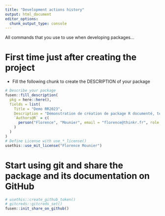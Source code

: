 ```yaml
---
title: "Development actions history"
output: html_document
editor_options: 
  chunk_output_type: console
---
```


All commands that you use to use when developing packages...

# First time just after creating the project

- Fill the following chunk to create the DESCRIPTION of your package

```r
# Describe your package
fusen::fill_description(
  pkg = here::here(),
  fields = list(
    Title = "Demo RR2023",
    Description = "Démonstration de création de package R documenté, testé, versionné et intégré en quelques minutes ? Challenge accepted !",
    `Authors@R` = c(
      person("Florence", "Mounier", email = "florence@thinkr.fr", role = c("aut", "cre"))
    )
  )
)
# Define License with use_*_license()
usethis::use_mit_license("Florence Mounier")
```

# Start using git and share the package and its documentation on GitHub
```r
# usethis::create_github_token()
# gitcreds::gitcreds_set()
fusen::init_share_on_github()
```
